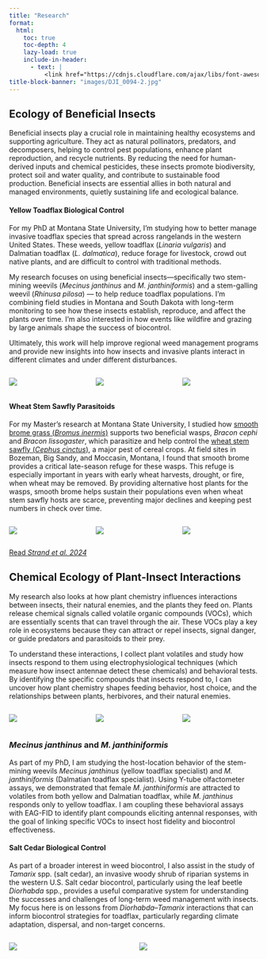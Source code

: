 ```yaml
---
title: "Research"
format:   
  html:    
    toc: true 
    toc-depth: 4
    lazy-load: true
    include-in-header:
      - text: |
          <link href="https://cdnjs.cloudflare.com/ajax/libs/font-awesome/5.15.4/css/all.min.css" rel="stylesheet">
title-block-banner: "images/DJI_0094-2.jpg"
---
```

 
<!-- <img src="spanish_lake.jpg" alt="Mountain view" style="width:100%;"> -->

## Ecology of Beneficial Insects
:::{.box}
Beneficial insects play a crucial role in maintaining healthy ecosystems and supporting agriculture. They act as natural pollinators, predators, and decomposers, helping to control pest populations, enhance plant reproduction, and recycle nutrients. By reducing the need for human-derived inputs and chemical pesticides, these insects promote biodiversity, protect soil and water quality, and contribute to sustainable food production. Beneficial insects are essential allies in both natural and managed environments, quietly sustaining life and ecological balance.
::: 

#### Yellow Toadflax Biological Control

For my PhD at Montana State University, I’m studying how to better manage invasive toadflax species that spread across rangelands in the western United States. These weeds, yellow toadflax (*Linaria vulgaris*) and Dalmatian toadflax (*L. dalmatica*), reduce forage for livestock, crowd out native plants, and are difficult to control with traditional methods.

My research focuses on using beneficial insects—specifically two stem-mining weevils (*Mecinus janthinus* and *M. janthiniformis*) and a stem-galling weevil (*Rhinusa pilosa*) — to help reduce toadflax populations. I’m combining field studies in Montana and South Dakota with long-term monitoring to see how these insects establish, reproduce, and affect the plants over time. I’m also interested in how events like wildfire and grazing by large animals shape the success of biocontrol.

Ultimately, this work will help improve regional weed management programs and provide new insights into how insects and invasive plants interact in different climates and under different disturbances.

:::{.columns}

::: {.column width="33%" .px-2}
[![](images/toadflax/rhinusa2.jpg)](images/toadflax/rhinusa2.jpg){data-fancybox="gallery" data-caption=""}
:::
::: {.column width="33%" .px-2}
[![](images/toadflax/cam_hog.jpg)](images/toadflax/cam_hog.jpg){data-fancybox="gallery" data-caption=""}
:::
::: {.column width="33%" .px-2}
[![](images/toadflax/hog_exclosure.jpg)](images/toadflax/hog_exclosure.jpg){data-fancybox="gallery" data-caption=""}
:::

::: 

#### Wheat Stem Sawfly Parasitoids

For my Master’s research at Montana State University, I studied how <a href="https://plants.usda.gov/DocumentLibrary/factsheet/pdf/fs_brin2.pdf" target="_blank">smooth brome grass (<i>Bromus inermis</i>)</a> supports two beneficial wasps, <i>Bracon cephi</i> and <i>Bracon lissogaster</i>, which parasitize and help control the <a href="https://www.montana.edu/extension/pubs-linked-in-store/EB0244_Wheat_Stem_Sawfly.pdf" target="_blank">wheat stem sawfly (<i>Cephus cinctus</i>)</a>, a major pest of cereal crops. At field sites in Bozeman, Big Sandy, and Moccasin, Montana, I found that smooth brome provides a critical late-season refuge for these wasps. This refuge is especially important in years with early wheat harvests, drought, or fire, when wheat may be removed. By providing alternative host plants for the wasps, smooth brome helps sustain their populations even when wheat stem sawfly hosts are scarce, preventing major declines and keeping pest numbers in check over time.

:::{.columns}

::: {.column width="33%" .px-3}
[![](images/strand2024/toae246_fig3.jpeg)](images/strand2024/toae246_fig3.jpeg){data-fancybox="gallery" data-caption=""}
:::
::: {.column width="33%" .px-3}
[![](images/strand2024/toae246_fig6.jpeg)](images/strand2024/toae246_fig6.jpeg){data-fancybox="gallery" data-caption=""}
:::
::: {.column width="33%" .px-3}
[![](images/strand2024/toae246_fig4.jpeg)](images/strand2024/toae246_fig4.jpeg){data-fancybox="gallery" data-caption=""}
:::

:::

<a class="btn-purple" href="../../qmd/publications/ptoid_volatiles_2025/ptoid_volatiles.qmd" role="button">
   <span>Read <i>Strand et al. 2024</i></span>
  </a>

## Chemical Ecology of Plant-Insect Interactions  

:::{.box}
My research also looks at how plant chemistry influences interactions between insects, their natural enemies, and the plants they feed on. Plants release chemical signals called volatile organic compounds (VOCs), which are essentially scents that can travel through the air. These VOCs play a key role in ecosystems because they can attract or repel insects, signal danger, or guide predators and parasitoids to their prey.

To understand these interactions, I collect plant volatiles and study how insects respond to them using electrophysiological techniques (which measure how insect antennae detect these chemicals) and behavioral tests. By identifying the specific compounds that insects respond to, I can uncover how plant chemistry shapes feeding behavior, host choice, and the relationships between plants, herbivores, and their natural enemies.
:::

:::{.columns}

::: {.column width="33%" .px-3}
[![](images/chemeco/volatilecollection_loco.jpg)](images/chemeco/volatilecollection_loco.jpg){data-fancybox="gallery" data-caption=""}
:::

::: {.column width="33%" .px-3}
[![](images/chemeco/electroantenno.jpg)](images/chemeco/electroantenno.jpg){data-fancybox="gallery" data-caption=""}
:::

::: {.column width="33%" .px-3}
[![](images/chemeco/trace.png)](images/chemeco/trace.png){data-fancybox="gallery" data-caption=""}
:::

:::

### *Mecinus janthinus* and *M. janthiniformis*

As part of my PhD, I am studying the host-location behavior of the stem-mining weevils *Mecinus janthinus* (yellow toadflax specialist) and *M. janthiniformis* (Dalmatian toadflax specialist). Using Y-tube olfactometer assays, we demonstrated that female *M. janthiniformis* are attracted to volatiles from both yellow and Dalmatian toadflax, while *M. janthinus* responds only to yellow toadflax. I am coupling these behavioral assays with EAG-FID to identify plant compounds eliciting antennal responses, with the goal of linking specific VOCs to insect host fidelity and biocontrol effectiveness.

#### Salt Cedar Biological Control

As part of a broader interest in weed biocontrol, I also assist in the study of *Tamarix* spp. (salt cedar), an invasive woody shrub of riparian systems in the western U.S. Salt cedar biocontrol, particularly using the leaf beetle *Diorhabda* spp., provides a useful comparative system for understanding the successes and challenges of long-term weed management with insects. My focus here is on lessons from *Diorhabda–Tamarix* interactions that can inform biocontrol strategies for toadflax, particularly regarding climate adaptation, dispersal, and non-target concerns.

:::{.columns}

::: {.column width="25%" .px-3}
[![](images/saltcedar/david_saltcedar.jpg)](images/saltcedar/david_saltcedar.jpg){data-fancybox="gallery" data-caption=""}
:::

::: {.column width="25%" .px-3}
[![](images/saltcedar/saltcedar_cage.jpeg)](images/saltcedar/saltcedar_cage.jpeg){data-fancybox="gallery" data-caption=""}
:::

:::